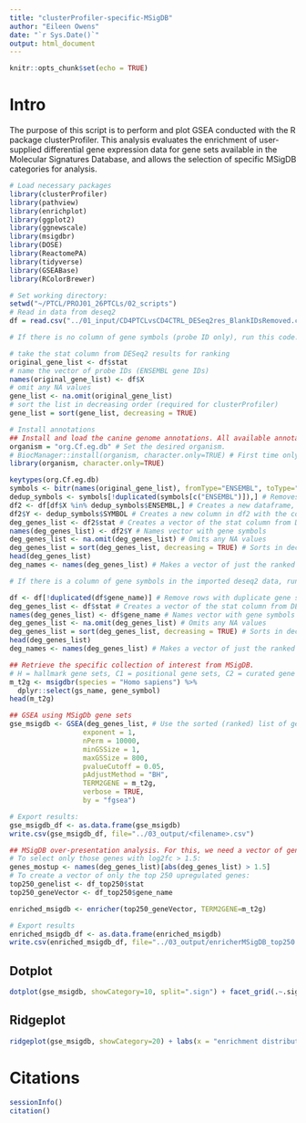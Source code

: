 ```yaml
---
title: "clusterProfiler-specific-MSigDB"
author: "Eileen Owens"
date: "`r Sys.Date()`"
output: html_document
---
```


```r
knitr::opts_chunk$set(echo = TRUE)
```

# Intro
The purpose of this script is to perform and plot GSEA conducted with the R package clusterProfiler. This analysis evaluates the enrichment of user-supplied differential gene expression data for gene sets available in the Molecular Signatures Database, and allows the selection of specific MSigDB categories for analysis.

```r
# Load necessary packages
library(clusterProfiler)
library(pathview)
library(enrichplot)
library(ggplot2)
library(ggnewscale)
library(msigdbr)
library(DOSE)
library(ReactomePA)
library(tidyverse)
library(GSEABase)
library(RColorBrewer)
```


```r
# Set working directory:
setwd("~/PTCL/PROJ01_26PTCLs/02_scripts")
# Read in data from deseq2
df = read.csv("../01_input/CD4PTCLvsCD4CTRL_DESeq2res_BlankIDsRemoved.csv", header=TRUE)

```

```r
# If there is no column of gene symbols (probe ID only), run this code. Otherwise, exclude this code chunk with eval=FALSE and run the next code chunk instead.

# take the stat column from DESeq2 results for ranking
original_gene_list <- df$stat
# name the vector of probe IDs (ENSEMBL gene IDs)
names(original_gene_list) <- df$X
# omit any NA values
gene_list <- na.omit(original_gene_list)
# sort the list in decreasing order (required for clusterProfiler)
gene_list = sort(gene_list, decreasing = TRUE)

# Install annotations
## Install and load the canine genome annotations. All available annotations can be found here: http://bioconductor.org/packages/release/BiocViews.html#___OrgDb.
organism = "org.Cf.eg.db" # Set the desired organism.
# BiocManager::install(organism, character.only=TRUE) # First time only, then comment out this line.
library(organism, character.only=TRUE)

keytypes(org.Cf.eg.db)
symbols <- bitr(names(original_gene_list), fromType="ENSEMBL", toType="SYMBOL", OrgDb=organism)
dedup_symbols <- symbols[!duplicated(symbols[c("ENSEMBL")]),] # Removes duplicate IDs
df2 <- df[df$X %in% dedup_symbols$ENSEMBL,] # Creates a new dataframe, df2, which has only the genes which were successfully mapped using the bitr function.
df2$Y <- dedup_symbols$SYMBOL # Creates a new column in df2 with the corresponding gene symbol
deg_genes_list <- df2$stat # Creates a vector of the stat column from DESeq2 output
names(deg_genes_list) <- df2$Y # Names vector with gene symbols
deg_genes_list <- na.omit(deg_genes_list) # Omits any NA values
deg_genes_list = sort(deg_genes_list, decreasing = TRUE) # Sorts in decreasing order
head(deg_genes_list)
deg_names <- names(deg_genes_list) # Makes a vector of just the ranked gene names

```

```r
# If there is a column of gene symbols in the imported deseq2 data, run this code chunk. Otherwise, exclude with eval=FALSE and run the preceding code chunk.

df <- df[!duplicated(df$gene_name)] # Remove rows with duplicate gene symbols.
deg_genes_list <- df$stat # Creates a vector of the stat column from DESeq2 output
names(deg_genes_list) <- df$gene_name # Names vector with gene symbols
deg_genes_list <- na.omit(deg_genes_list) # Omits any NA values
deg_genes_list = sort(deg_genes_list, decreasing = TRUE) # Sorts in decreasing order
head(deg_genes_list)
deg_names <- names(deg_genes_list) # Makes a vector of just the ranked gene names

```

```r
## Retrieve the specific collection of interest from MSigDB.
# H = hallmark gene sets, C1 = positional gene sets, C2 = curated gene sets, C3 = motif gene sets, C4 = computational gene sets, C5 = GO gene sets, C6 = oncogenic signatures, C7 = immunologic signatures.
m_t2g <- msigdbr(species = "Homo sapiens") %>%
  dplyr::select(gs_name, gene_symbol)
head(m_t2g)

```

```r
## GSEA using MSigDb gene sets
gse_msigdb <- GSEA(deg_genes_list, # Use the sorted (ranked) list of gene symbols *and* stat ranking column
                  exponent = 1,
                  nPerm = 10000,
                  minGSSize = 1,
                  maxGSSize = 800,
                  pvalueCutoff = 0.05,
                  pAdjustMethod = "BH",
                  TERM2GENE = m_t2g,
                  verbose = TRUE,
                  by = "fgsea")

# Export results:
gse_msigdb_df <- as.data.frame(gse_msigdb)
write.csv(gse_msigdb_df, file="../03_output/<filename>.csv")

## MSigDB over-presentation analysis. For this, we need a vector of gene IDs.
# To select only those genes with log2fc > 1.5:
genes_mostup <- names(deg_genes_list)[abs(deg_genes_list) > 1.5]
# To create a vector of only the top 250 upregulated genes:
top250_genelist <- df_top250$stat
top250_geneVector <- df_top250$gene_name

enriched_msigdb <- enricher(top250_geneVector, TERM2GENE=m_t2g)

# Export results
enriched_msigdb_df <- as.data.frame(enriched_msigdb)
write.csv(enriched_msigdb_df, file="../03_output/enricherMSigDB_top250.csv")
```

## Dotplot
```r
dotplot(gse_msigdb, showCategory=10, split=".sign") + facet_grid(.~.sign)
```

## Ridgeplot
```r
ridgeplot(gse_msigdb, showCategory=20) + labs(x = "enrichment distribution")
```

# Citations
```r
sessionInfo()
citation()
```
